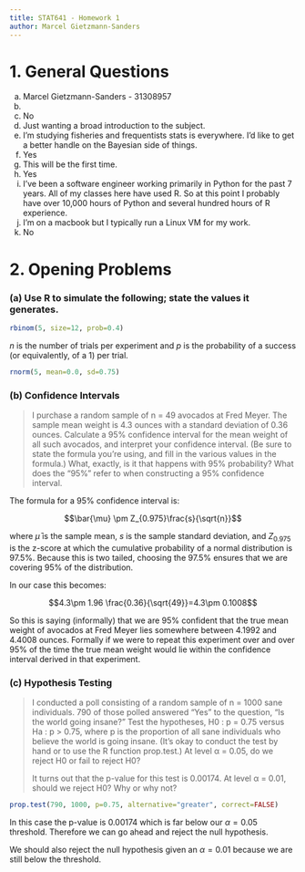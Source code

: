 ```yaml
---
title: STAT641 - Homework 1
author: Marcel Gietzmann-Sanders
---
```


# 1. General Questions

a. Marcel Gietzmann-Sanders - 31308957
b. 
c. No 
d. Just wanting a broad introduction to the subject.
e. I'm studying fisheries and frequentists stats is everywhere. I'd like to get a better handle on the Bayesian side of things. 
f. Yes 
g. This will be the first time.
h. Yes 
i. I've been a software engineer working primarily in Python for the past 7 years. All of my classes here have used R. So at this point I probably have over 10,000 hours of Python and several hundred hours of R experience. 
j. I'm on a macbook but I typically run a Linux VM for my work. 
k. No

# 2. Opening Problems

### (a) Use R to simulate the following; state the values it generates.

```r
rbinom(5, size=12, prob=0.4)
```

$n$ is the number of trials per experiment and $p$ is the probability of a success (or equivalently, of a 1) per trial.

```r
rnorm(5, mean=0.0, sd=0.75)
```

### (b) Confidence Intervals

> I purchase a random sample of n = 49 avocados at Fred Meyer. The sample mean
>weight is 4.3 ounces with a standard deviation of 0.36 ounces. Calculate a 95%
>confidence interval for the mean weight of all such avocados, and interpret your
>confidence interval. (Be sure to state the formula you’re using, and fill in the various
>values in the formula.) What, exactly, is it that happens with 95% probability?
>What does the “95%” refer to when constructing a 95% confidence interval.

The formula for a 95% confidence interval is:

$$\bar{\mu} \pm Z_{0.975}\frac{s}{\sqrt{n}}$$

where $\bar{\mu}$ is the sample mean, $s$ is the sample standard deviation, and $Z_{0.975}$ is the z-score at which the cumulative probability of a normal distribution is 97.5%. 
Because this is two tailed, choosing the 97.5% ensures that we are covering 95% of the distribution. 

In our case this becomes:

$$4.3\pm 1.96 \frac{0.36}{\sqrt{49}}=4.3\pm 0.1008$$

So this is saying (informally) that we are 95% confident that the true mean weight of avocados at Fred Meyer 
lies somewhere between 4.1992 and 4.4008 ounces. Formally if we were to repeat this experiment over and over
95% of the time the true mean weight would lie within the confidence interval derived in that experiment. 

### (c) Hypothesis Testing

> I conducted a poll consisting of a random sample of n = 1000 sane individuals. 790
> of those polled answered “Yes” to the question, “Is the world going insane?” Test
> the hypotheses, H0 : p = 0.75 versus Ha : p > 0.75, where p is the proportion of all
> sane individuals who believe the world is going insane. (It’s okay to conduct the test
> by hand or to use the R function prop.test.) At level α = 0.05, do we reject H0 or
> fail to reject H0?
>
> It turns out that the p-value for this test is 0.00174. At level α = 0.01, should we
> reject H0? Why or why not?


```r
prop.test(790, 1000, p=0.75, alternative="greater", correct=FALSE)
```

In this case the p-value is 0.00174 which is far below our $\alpha=0.05$ threshold. Therefore we can go ahead and reject the null hypothesis. 

We should also reject the null hypothesis given an $\alpha=0.01$ because we are still below the threshold. 
